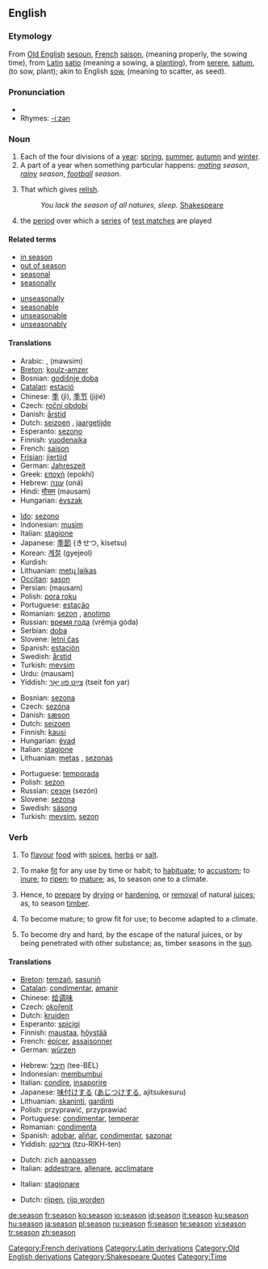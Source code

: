 ==English==

===Etymology===
From [[w:Old English language|Old English]] [[sesoun]], [[w:French language|French]] [[saison]], (meaning properly, the sowing time), from [[w:Latin|Latin]] [[satio]] (meaning a sowing, a [[plant]]ing), from [[serere]], [[satum]], (to sow, plant); akin to English [[sow]], (meaning to scatter, as seed).

===Pronunciation===
* {{audio|en-us-season.ogg|Audio (US)}}
* Rhymes: [[Rhymes:English:-iːzən|-iːzən]]

===Noun===
{{en-noun}}

# Each of the four divisions of a [[year]]: [[spring]], [[summer]], [[autumn]] and [[winter]].
# A part of a year when something particular happens: ''[[mating]] season'', ''[[rainy]] season'', ''[[football]] season''.
# {{obsolete}} That which gives [[relish]].
#: ''You lack the season of all natures, sleep.'' [[w:Shakespeare|Shakespeare]]
# {{cricket}} the [[period]] over which a [[series]] of [[test match]]es are played

====Related terms====
{{top2}}
* [[in season]]
* [[out of season]]
* [[seasonal]]
* [[seasonally]]
{{mid2}}
* [[unseasonally]]
* [[seasonable]]
* [[unseasonable]]
* [[unseasonably]]
{{bottom}}

====Translations====
{{trans-top|quarter of a year}}
* Arabic: {{ARchar|[[فصل]]}} {{IPAchar|(faʂl)}}, {{ARchar|[[موسم|مَوْسِم]]}} (mawsim)
* [[Breton]]: [[koulz-amzer]] {{m}}
* Bosnian: [[godišnje doba]] {{n}}
* [[Catalan]]: [[estació]] {{f}}
* Chinese: [[季]] (jì), [[季节]] (jìjié)
* Czech: [[roční období]] {{n}}
* Danish: [[årstid]]
* Dutch: [[seizoen]] {{n}}, [[jaargetijde]] {{f}}
* Esperanto: [[sezono]]
* Finnish: [[vuodenaika]]
* French: [[saison]] {{f}}
* [[Frisian]]: [[jiertiid]]
* German: [[Jahreszeit]] {{f}}
* Greek: [[εποχή]] (epokhí) {{f}}
* Hebrew: [[עונה]] (oná) {{f}}
* Hindi: [[मौसम]] (mausam) {{m}}
* Hungarian: [[évszak]]
{{trans-mid}}
* [[Ido]]: [[sezono]]
* Indonesian: [[musim]]
* Italian: [[stagione]] {{f}}
* Japanese: [[季節]] (きせつ, kisetsu)
* Korean: [[계절]] (gyejeol)
* Kurdish: {{KUchar|[[وه‌رز]]}}
* Lithuanian: [[metų laikas]] {{m}}
* [[Occitan]]: [[sason]] {{f}}
* Persian: {{FAchar|[[موسم]]}} (mausam)
* Polish: [[pora roku]] {{f}}
* Portuguese: [[estação]] {{f}}
* Romanian: [[sezon]] {{n}}, [[anotimp]] {{n}}
* Russian: [[время года]] (vrémja góda) {{n}}
* Serbian: [[doba]] {{n}}
* Slovene: [[letni čas]] {{m}}
* Spanish: [[estación]] {{f}}
* Swedish: [[årstid]] {{c}}
* Turkish: [[mevsim]]
* Urdu: {{URchar|[[موسم]]}} (mausam) {{m}}
* Yiddish: [[צײַט פון יאָר]] (tseit fon yar)
{{trans-bottom}}

{{trans-top|part of year with something special}}
* Bosnian: [[sezona]] {{f}}
* Czech: [[sezóna]] {{f}}
* Danish: [[sæson]]
* Dutch: [[seizoen]] {{n}}
* Finnish: [[kausi]]
* Hungarian: [[évad]]
* Italian: [[stagione]] {{f}}
* Lithuanian: [[metas]] {{m}}, [[sezonas]] {{m}}
{{trans-mid}}
* Portuguese: [[temporada]] {{f}}
* Polish: [[sezon]] {{m}}
* Russian: [[сезон]] (sezón) {{m}}
* Slovene: [[sezona]] {{f}}
* Swedish: [[säsong]] {{c}}
* Turkish: [[mevsim]], [[sezon]]
{{trans-bottom}}

{{trans-top|(Obsolete) that which gives relish}}
{{trans-mid}}
{{trans-bottom}}

===Verb===
{{en-verb|seasons|seasoning|seasoned}}

# {{transitive}} To [[flavour]] [[food]] with [[spice]]s, [[herb]]s or [[salt]].
# {{transitive}} To make [[fit]] for any use by time or habit; to [[habituate]]; to [[accustom]]; to [[inure]]; to [[ripen]]; to [[mature]]; as, to season one to a climate.
# {{transitive}} Hence, to [[prepare]] by [[dry]]ing or [[harden]]ing, or [[removal]] of natural [[juice]]s; as, to season [[timber]].
# {{intransitive}} To become mature; to grow fit for use; to become adapted to a climate.
# {{intransitive}} To become dry and hard, by the escape of the natural juices, or by being penetrated with other substance; as, timber seasons in the [[sun]].

====Translations====
{{trans-top|to flavour food}}
* [[Breton]]: [[temzañ]], [[sasuniñ]]
* [[Catalan]]: [[condimentar]], [[amanir]]
* Chinese: [[给]][[调味]]
* Czech: [[okořenit]]
* Dutch: [[kruiden]]
* Esperanto: [[spicigi]]
* Finnish: [[maustaa]], [[höystää]]
* French: [[épicer]], [[assaisonner]]
* German: [[würzen]]
{{trans-mid}}
* Hebrew: [[תיבל]] (tee-BEL)
* Indonesian: [[bumbu|membumbui]]
* Italian: [[condire]], [[insaporire]]
* Japanese: [[味付けする]] ([[あじつけする]], ajitsukesuru)
* Lithuanian: [[skaninti]], [[gardinti]]
* Polish: przyprawić, przyprawiać
* Portuguese: [[condimentar]], [[temperar]]
* Romanian: [[condimenta]]
* Spanish: [[adobar]], [[aliñar]], [[condimentar]], [[sazonar]]
* Yiddish: [[צוריכטן]] (tzu-RIKH-ten)
{{trans-bottom}}

{{trans-top|'to make fit for any use by time or habit}}
* Dutch: zich [[aanpassen]]
* Italian: [[addestrare]], [[allenare]], [[acclimatare]]
{{trans-mid}}
{{trans-bottom}}

{{trans-top|to prepare by drying or hardening}}
* Italian: [[stagionare]]
{{trans-mid}}
{{trans-bottom}}

{{trans-top|to become mature}}
* Dutch: [[rijpen]], [[rijp worden]]
{{trans-mid}}
{{trans-bottom}}

{{trans-top|to become dry and hard}}
{{trans-mid}}
{{trans-bottom}}

[[Category:French derivations]]
[[Category:Latin derivations]]
[[Category:Old English derivations]]
[[Category:Seasons| ]]
[[Category:Shakespeare Quotes]]
[[Category:Time]]

[[de:season]]
[[fr:season]]
[[ko:season]]
[[io:season]]
[[id:season]]
[[it:season]]
[[ku:season]]
[[hu:season]]
[[ja:season]]
[[pl:season]]
[[ru:season]]
[[fi:season]]
[[te:season]]
[[vi:season]]
[[tr:season]]
[[zh:season]]